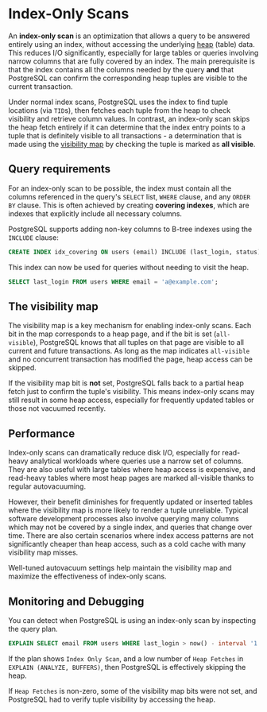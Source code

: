 # Index-Only Scans

An **index-only scan** is an optimization that allows a query to be answered entirely using an index, without accessing the underlying [heap](/database/postgres/heap) (table) data. This reduces I/O significantly, especially for large tables or queries involving narrow columns that are fully covered by an index. The main prerequisite is that the index contains all the columns needed by the query **and** that PostgreSQL can confirm the corresponding heap tuples are visible to the current transaction.

Under normal index scans, PostgreSQL uses the index to find tuple locations (via `TID`s), then fetches each tuple from the heap to check visibility and retrieve column values. In contrast, an index-only scan skips the heap fetch entirely if it can determine that the index entry points to a tuple that is definitely visible to all transactions - a determination that is made using the [visibility map](/database/postgres/visibility-map) by checking the tuple is marked as **all visible**. 

## Query requirements

For an index-only scan to be possible, the index must contain all the columns referenced in the query's `SELECT` list, `WHERE` clause, and any `ORDER BY` clause. This is often achieved by creating **covering indexes**, which are indexes that explicitly include all necessary columns.

PostgreSQL supports adding non-key columns to B-tree indexes using the `INCLUDE` clause:

```sql
CREATE INDEX idx_covering ON users (email) INCLUDE (last_login, status);
```

This index can now be used for queries without needing to visit the heap.

```sql
SELECT last_login FROM users WHERE email = 'a@example.com';
```

## The visibility map

The visibility map is a key mechanism for enabling index-only scans. Each bit in the map corresponds to a heap page, and if the bit is set (`all-visible`), PostgreSQL knows that all tuples on that page are visible to all current and future transactions. As long as the map indicates `all-visible` and no concurrent transaction has modified the page, heap access can be skipped.

If the visibility map bit is **not** set, PostgreSQL falls back to a partial heap fetch just to confirm the tuple's visibility. This means index-only scans may still result in some heap access, especially for frequently updated tables or those not vacuumed recently.

## Performance

Index-only scans can dramatically reduce disk I/O, especially for read-heavy analytical workloads where queries use a narrow set of columns. They are also useful with large tables where heap access is expensive, and read-heavy tables where most heap pages are marked all-visible thanks to regular autovacuuming.

However, their benefit diminishes for frequently updated or inserted tables where the visibility map is more likely to render a tuple unreliable. Typical software development processes also involve querying many columns which may not be covered by a single index, and queries that change over time. There are also certain scenarios where index access patterns are not significantly cheaper than heap access, such as a cold cache with many visibility map misses.

Well-tuned autovacuum settings help maintain the visibility map and maximize the effectiveness of index-only scans.

## Monitoring and Debugging

You can detect when PostgreSQL is using an index-only scan by inspecting the query plan.

```sql
EXPLAIN SELECT email FROM users WHERE last_login > now() - interval '1 day';
```

If the plan shows `Index Only Scan`, and a low number of `Heap Fetches` in `EXPLAIN (ANALYZE, BUFFERS)`, then PostgreSQL is effectively skipping the heap.

If `Heap Fetches` is non-zero, some of the visibility map bits were not set, and PostgreSQL had to verify tuple visibility by accessing the heap.